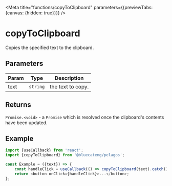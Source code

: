 <!-- DO NOT EDIT, generated from copyToClipboard.js -->


<Meta title="functions/copyToClipboard" parameters={{previewTabs: {canvas: {hidden: true}}}} />

# copyToClipboard

Copies the specified text to the clipboard.

## Parameters

| Param | Type     | Description       |
| ----- | -------- | ----------------- |
| text  | `string` | the text to copy. |

## Returns

`Promise.<void>` - a `Promise` which is resolved once the clipboard's contents have been updated.

## Example

```js
import {useCallback} from 'react';
import {copyToClipboard} from '@bluecateng/pelagos';

const Example = ({text}) => {
	const handleClick = useCallback(() => copyToClipboard(text).catch(), [text]);
	return <button onClick={handleClick}>...</button>;
};
```
